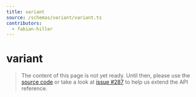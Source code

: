 ```yaml
---
title: variant
source: /schemas/variant/variant.ts
contributors:
  - fabian-hiller
---
```


# variant

> The content of this page is not yet ready. Until then, please use the [source code](https://github.com/fabian-hiller/valibot/blob/main/library/src/schemas/variant/variant.ts) or take a look at [issue #287](https://github.com/fabian-hiller/valibot/issues/287) to help us extend the API reference.
